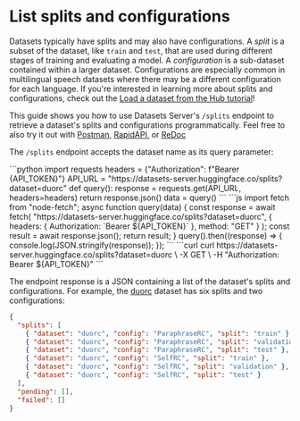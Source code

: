 # List splits and configurations

Datasets typically have splits and may also have configurations. A _split_ is a subset of the dataset, like `train` and `test`, that are used during different stages of training and evaluating a model. A _configuration_ is a sub-dataset contained within a larger dataset. Configurations are especially common in multilingual speech datasets where there may be a different configuration for each language. If you're interested in learning more about splits and configurations, check out the [Load a dataset from the Hub tutorial](https://huggingface.co/docs/datasets/main/en/load_hub)!

This guide shows you how to use Datasets Server's `/splits` endpoint to retrieve a dataset's splits and configurations programmatically. Feel free to also try it out with [Postman](https://www.postman.com/huggingface/workspace/hugging-face-apis/request/23242779-f0cde3b9-c2ee-4062-aaca-65c4cfdd96f8), [RapidAPI](https://rapidapi.com/hugging-face-hugging-face-default/api/hugging-face-datasets-api), or [ReDoc](https://redocly.github.io/redoc/?url=https://datasets-server.huggingface.co/openapi.json#operation/listSplits)

The `/splits` endpoint accepts the dataset name as its query parameter:

<inferencesnippet>
<python>
```python
import requests
headers = {"Authorization": f"Bearer {API_TOKEN}"}
API_URL = "https://datasets-server.huggingface.co/splits?dataset=duorc"
def query():
    response = requests.get(API_URL, headers=headers)
    return response.json()
data = query()
```
</python>
<js>
```js
import fetch from "node-fetch";
async function query(data) {
    const response = await fetch(
        "https://datasets-server.huggingface.co/splits?dataset=duorc",
        {
            headers: { Authorization: `Bearer ${API_TOKEN}` },
            method: "GET"
        }
    );
    const result = await response.json();
    return result;
}
query().then((response) => {
    console.log(JSON.stringify(response));
});
```
</js>
<curl>
```curl
curl https://datasets-server.huggingface.co/splits?dataset=duorc \
        -X GET \
        -H "Authorization: Bearer ${API_TOKEN}"
```
</curl>
</inferencesnippet>

The endpoint response is a JSON containing a list of the dataset's splits and configurations. For example, the [duorc](https://huggingface.co/datasets/duorc) dataset has six splits and two configurations:

```json
{
  "splits": [
    { "dataset": "duorc", "config": "ParaphraseRC", "split": "train" },
    { "dataset": "duorc", "config": "ParaphraseRC", "split": "validation" },
    { "dataset": "duorc", "config": "ParaphraseRC", "split": "test" },
    { "dataset": "duorc", "config": "SelfRC", "split": "train" },
    { "dataset": "duorc", "config": "SelfRC", "split": "validation" },
    { "dataset": "duorc", "config": "SelfRC", "split": "test" }
  ],
  "pending": [],
  "failed": []
}
```
